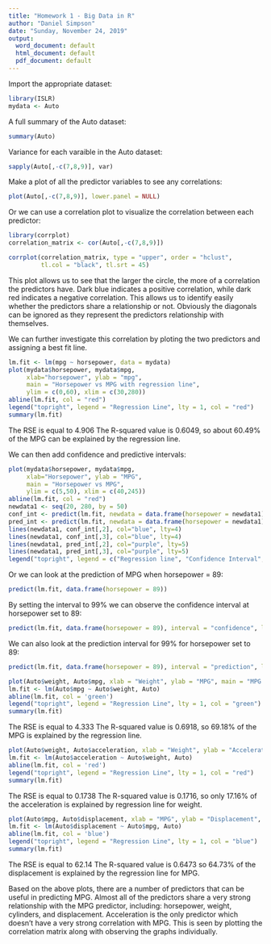 ---
title: "Homework 1 - Big Data in R"
author: "Daniel Simpson"
date: "Sunday, November 24, 2019"
output:
  word_document: default
  html_document: default
  pdf_document: default
---
Import the appropriate dataset:
```{r}
library(ISLR)
mydata <- Auto
```
A full summary of the Auto dataset:
```{r}  
summary(Auto)
```

Variance for each varaible in the Auto dataset:
```{r}
sapply(Auto[,-c(7,8,9)], var)
```

Make a plot of all the predictor variables to see any correlations:
```{r echo = FALSE}
plot(Auto[,-c(7,8,9)], lower.panel = NULL)
```

Or we can use a correlation plot to visualize the correlation between each predictor:
```{r}
library(corrplot)
correlation_matrix <- cor(Auto[,-c(7,8,9)])

corrplot(correlation_matrix, type = "upper", order = "hclust", 
         tl.col = "black", tl.srt = 45)
```
This plot allows us to see that the larger the circle, the more of a correlation the predictors have. 
Dark blue indicates a positive correlation, while dark red indicates a negative correlation. 
This allows us to identify easily whether the predictors share a relationship or not. 
Obviously the diagonals can be ignored as they represent the predictors relationship with themselves.



We can further investigate this correlation by ploting the two predictors and assigning a best fit line.
  

```{r echo=FALSE}
lm.fit <- lm(mpg ~ horsepower, data = mydata)
plot(mydata$horsepower, mydata$mpg,
     xlab="horsepower", ylab = "mpg",
     main = "Horsepower vs MPG with regression line",
     ylim = c(0,60), xlim = c(30,280))
abline(lm.fit, col = "red")
legend("topright", legend = "Regression Line", lty = 1, col = "red")
summary(lm.fit)
```
The RSE is equal to 4.906
The R-squared value is 0.6049, so about 60.49% of the MPG can be explained by the regression line.

We can then add confidence and predictive intervals:

```{r}
plot(mydata$horsepower, mydata$mpg,
     xlab="Horsepower", ylab = "MPG",
     main = "Horsepower vs MPG",
     ylim = c(5,50), xlim = c(40,245))
abline(lm.fit, col = "red")
newdata1 <- seq(20, 280, by = 50)
conf_int <- predict(lm.fit, newdata = data.frame(horsepower = newdata1), interval = "confidence", level = 0.99)
pred_int <- predict(lm.fit, newdata = data.frame(horsepower = newdata1), interval = "prediction", level = 0.99)
lines(newdata1, conf_int[,2], col="blue", lty=4)
lines(newdata1, conf_int[,3], col="blue", lty=4)
lines(newdata1, pred_int[,2], col="purple", lty=5)
lines(newdata1, pred_int[,3], col="purple", lty=5)
legend("topright", legend = c("Regression line", "Confidence Interval", "Predictor Interval"), col = c("red", "blue","purple"), lty = c(1,4,5), cex = 0.8)
```

Or we can look at the prediction of MPG when horsepower = 89:

```{r}
predict(lm.fit, data.frame(horsepower = 89))
```

By setting the interval to 99% we can observe the confidence interval at horsepower set to 89:

```{r}
predict(lm.fit, data.frame(horsepower = 89), interval = "confidence", level = 0.99)

```

We can also look at the prediction interval for 99% for horsepower set to 89:

```{r}
predict(lm.fit, data.frame(horsepower = 89), interval = "prediction", level = 0.99)

```


```{r echo = FALSE}
plot(Auto$weight, Auto$mpg, xlab = "Weight", ylab = "MPG", main = "MPG vs Weight")
lm.fit <- lm(Auto$mpg ~ Auto$weight, Auto)
abline(lm.fit, col = 'green')
legend("topright", legend = "Regression Line", lty = 1, col = "green")
summary(lm.fit)
```
The RSE is equal to 4.333
The R-squared value is 0.6918, so 69.18% of the MPG is explained by the regression line.

```{r echo=FALSE}
plot(Auto$weight, Auto$acceleration, xlab = "Weight", ylab = "Acceleration", main = "Acceleration vs Weight")
lm.fit <- lm(Auto$acceleration ~ Auto$weight, Auto)
abline(lm.fit, col = 'red')
legend("topright", legend = "Regression Line", lty = 1, col = "red")
summary(lm.fit)
```

The RSE is equal to 0.1738
The R-squared value is 0.1716, so only 17.16% of the acceleration is explained by regression line for weight.

```{r echo = FALSE}
plot(Auto$mpg, Auto$displacement, xlab = "MPG", ylab = "Displacement", main = "MPG vs Displacement")
lm.fit <- lm(Auto$displacement ~ Auto$mpg, Auto)
abline(lm.fit, col = 'blue')
legend("topright", legend = "Regression Line", lty = 1, col = "blue")
summary(lm.fit)
```
The RSE is equal to 62.14
The R-squared value is 0.6473 so 64.73% of the displacement is explained by the regression line for MPG.

Based on the above plots, there are a number of predictors that can be useful in predicting MPG. 
Almost all of the predictors share a very strong relationship with the MPG predictor, including: horsepower, weight, cylinders, and displacement. 
Acceleration is the only predictor which doesn't have a very strong correlation with MPG. 
This is seen by plotting the correlation matrix along with observing the graphs individually.


